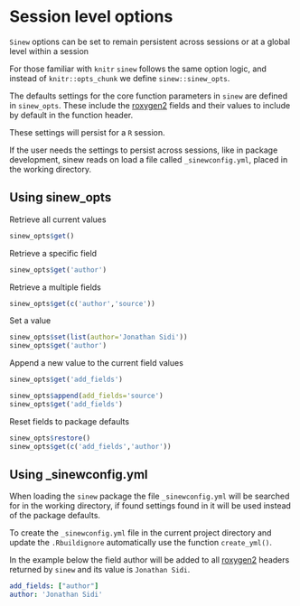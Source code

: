 # Session level options {#sinewopts}

`Sinew` options can be set to remain persistent across sessions or at a global level within a session

For those familiar with `knitr` `sinew` follows the same option logic, and instead of `knitr::opts_chunk` we define `sinew::sinew_opts`.

The defaults settings for the core function parameters in `sinew` are defined in `sinew_opts`. These include the [roxygen2](https://cran.r-project.org/web/packages/roxygen2/vignettes/roxygen2.html) fields and their values to include by default in the function header.

These settings will persist for a `R` session.

If the user needs the settings to persist across sessions, like in package development, sinew reads on load a file called `_sinewconfig.yml`, placed in the working directory.

## Using sinew_opts

Retrieve all current values

```r
sinew_opts$get()
```

Retrieve a specific field

```r
sinew_opts$get('author')
```

Retrieve a multiple fields

```r
sinew_opts$get(c('author','source'))
```

Set a value

```r
sinew_opts$set(list(author='Jonathan Sidi'))
sinew_opts$get('author')
```

Append a new value to the current field values

```r
sinew_opts$get('add_fields')
```

```r
sinew_opts$append(add_fields='source')
sinew_opts$get('add_fields')
```

Reset fields to package defaults

```r
sinew_opts$restore()
sinew_opts$get(c('add_fields','author'))
```

## Using _sinewconfig.yml

When loading the `sinew` package the file `_sinewconfig.yml` will be searched for in the working directory, if found settings found in it will be used instead of the package defaults.

To create the `_sinewconfig.yml` file in the current project directory and update the `.Rbuildignore` automatically use the function `create_yml()`.

In the example below the field author will be added to all [roxygen2](https://cran.r-project.org/web/packages/roxygen2/vignettes/roxygen2.html) headers returned by `sinew` and its value is `Jonathan Sidi`.

```yml
add_fields: ["author"]
author: 'Jonathan Sidi'
```
